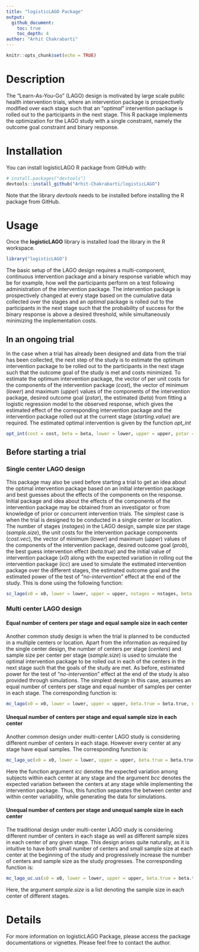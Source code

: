 ```yaml
---
title: "logisticLAGO Package"
output:
  github_document:
    toc: true
    toc_depth: 4
author: "Arhit Chakrabarti"
---
```


```r
knitr::opts_chunk$set(echo = TRUE)
```

# Description

The "Learn-As-You-Go" (LAGO) design is motivated by large scale public health intervention trials, where an intervention package is prospectively modified over each stage such that an "*optimal*" intervention package is rolled out to the participants in the next stage. This R package implements the optimization for the LAGO study with a single constraint, namely the outcome goal constraint and binary response.

# Installation
You can install logisticLAGO R package from GitHub with:

```r
# install.packages("devtools")
devtools::install_github("Arhit-Chakrabarti/logisticLAGO")
```
Note that the library *devtools* needs to be installed before installing the R package from GitHub. 

# Usage

Once the **logisticLAGO** library is installed load the library in the R workspace.

```r
library("logisticLAGO")
```

The basic setup of the LAGO design requires a multi-component, continuous intervention package and a binary response variable which may be for example, how well the participants perform on a test following administration of the intervention package. The intervention package is prospectively changed at every stage based on the cumulative data collected over the stages and an *optimal* package is rolled out to the participants in the next stage such that the probability of success for the binary response is above a desired threshold, while simultaneously minimizing the implementation costs.

## In an ongoing trial

In the case when a trial has already been designed and data from the trial has been collected, the next step of the study is to estimate the optimum intervention package to be rolled out to the participants in the next stage such that the outcome goal of the study is met and costs minimized. To estimate the optimum intervention package, the vector of per unit costs for the components of the intervention package (*cost*), the vector of minimum (*lower*) and maximum (*upper*) values of the components of the intervention package, desired outcome goal (*pstar*), the estimated (*beta*)  from fitting a logistic regression model to the observed response, which gives the estimated effect of the corresponding intervention package and the intervention package rolled out at the current stage (*starting.value*) are required. The estimated optimal intervention is given by the function *opt_int*

```r
opt_int(cost = cost, beta = beta, lower = lower, upper = upper, pstar = pstar, starting.value = starting.value)
```

## Before starting a trial

### Single center LAGO design
This package may also be used before starting a trial to get an idea about the optimal intervention package based on an initial intervention package and best guesses about the effects of the components on the response. Initial package and idea about the effects of the components of the intervention package may be obtained from an investigator or from knowledge of prior or concurrent intervention trials. The simplest case is when the trial is designed to be conducted in a single center or location. The number of stages (*nstages*) in the LAGO design, sample size per stage (*sample.size*), the unit costs for the intervention package components (*cost.vec*), the vector of minimum (*lower*) and maximum (*upper*) values of the components of the intervention package, desired outcome goal (*prob*), the best guess intervention effect (*beta.true*) and the initial value of intervention package (*x0*) along with the expected variation in rolling out the intervention package (*icc*) are used to simulate the estimated intervention package over the different stages, the estimated outcome goal and the estimated power of the test of "*no-intervention*" effect at the end of the study. This is done using the following function:

```r
sc_lago(x0 = x0, lower = lower, upper = upper, nstages = nstages, beta.true = beta.true, sample.size = sample.size, icc = icc, cost.vec = cost.vec, prob = prob)
```

### Multi center LAGO design
#### Equal number of centers per stage and equal sample size in each center
Another common study design is when the trial is planned to be conducted in a multiple centers or location. Apart from the information as required by the single center design, the number of centers per stage (*centers*) and sample size per center per stage (*sample.size*) is used to simulate the optimal intervention package to be rolled out in each of the centers in the next stage such that the goals of the study are met. As before, estimated power for the test of "*no-intervention*" effect at the end of the study is also provided through simulations. The simplest design in this case, assumes an equal number of centers per stage and equal number of samples per center in each stage. The corresponding function is:

```r
mc_lago(x0 = x0, lower = lower, upper = upper, beta.true = beta.true, nstages = nstages, centers = centers, sample.size = sample.size, cost.vec = cost.vec, prob = prob, icc = icc)
```

#### Unequal number of centers per stage and equal sample size in each center
Another common design under multi-center LAGO study is considering different number of centers in each stage. However every center at any stage have equal samples. The corresponding function is:

```r
mc_lago_uc(x0 = x0, lower = lower, upper = upper, beta.true = beta.true, nstages = nstages, centers = centers, sample.size = sample.size, cost.vec = cost.vec, prob = prob, icc = icc, bcc = bcc)
```

Here the function argument *icc* denotes the expected variation among subjects within each center at any stage and the argument *bcc* denotes the expected variation between the centers at any stage while implementing the intervention package. Thus, this function separates the between center and within center variability, while generating the data for simulations.

#### Unequal number of centers per stage and unequal sample size in each center
The traditional design under multi-center LAGO study is considering different number of centers in each stage as well as different sample sizes in each center of any given stage. This design arises quite naturally, as it is intuitive to have both small number of centers and small sample size at each center at the beginning of the study and progressively increase the number of centers and sample size as the study progresses. The corresponding function is:

```r
mc_lago_uc.us(x0 = x0, lower = lower, upper = upper, beta.true = beta.true, nstages = nstages, centers = centers, sample.size = sample.size, cost.vec = cost.vec, prob = prob, icc = icc, bcc = bcc)
```
Here, the argument *sample.size* is a list denoting the sample size in each center of different stages.

# Details

For more information on logisticLAGO Package, please access the package documentations or vignettes. Please feel free to contact the author.
